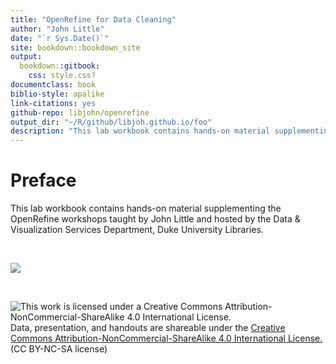 ```yaml
---
title: "OpenRefine for Data Cleaning"
author: "John Little"
date: "`r Sys.Date()`"
site: bookdown::bookdown_site
output: 
  bookdown::gitbook:
    css: style.css?
documentclass: book
biblio-style: apalike
link-citations: yes
github-repo: libjohn/openrefine
output_dir: "~/R/github/libjoh.github.io/foo"
description: "This lab workbook contains hands-on material supplementing the OpenRefine workshops"
---
```

<!-- gitbook(css="style.css") --> <!-- use this, not render_book(), below -->
<!-- render_book("index.Rmd", output_format = NULL, clean = TRUE, 
  envir = parent.frame(), clean_envir = !interactive(), 
  output_dir = NULL, new_session = NA, preview = FALSE, 
  encoding = "UTF-8") -->
  
# Preface {-}

This lab workbook contains hands-on material supplementing the OpenRefine workshops taught by John Little and hosted by the Data & Visualization Services Department, Duke University Libraries. 

&nbsp;  

![](images/data-cleaning.png)


&nbsp;  

![This work is licensed under a Creative Commons Attribution-NonCommercial-ShareAlike 4.0 International License.](https://licensebuttons.net/l/by-nc-sa/4.0/88x31.png "This work is licensed under a Creative Commons Attribution-NonCommercial-ShareAlike 4.0 International License")  Data, presentation, and handouts are shareable under the [Creative Commons Attribution-NonCommercial-ShareAlike 4.0 International License.](https://creativecommons.org/licenses/by-nc-sa/4.0/)(CC BY-NC-SA license)
